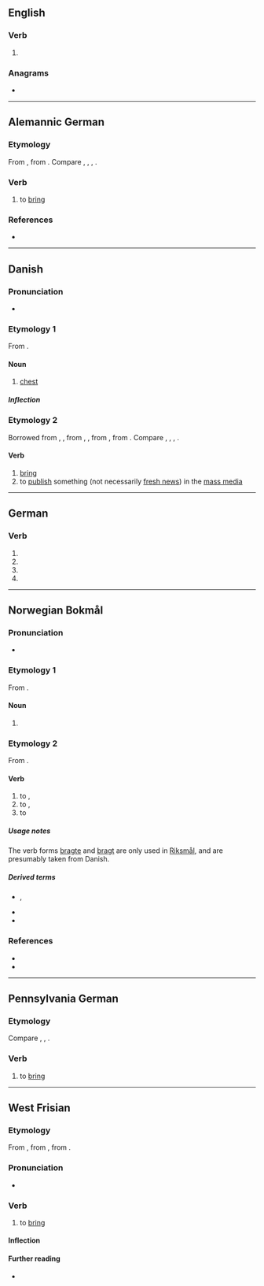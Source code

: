 {{also|brînge}}
==English==

===Verb===
{{head|en|verb}}

# {{obsolete spelling of|bring|lang=en}}

===Anagrams===
* {{anagrams|en|a=beginr|Bergin|Bering|Binger|binger}}

----

==Alemannic German==

===Etymology===
From {{inh|gsw|goh|bringan}}, from {{inh|gsw|gem-pro|*bringaną}}. Compare {{cog|de|bringen}}, {{cog|nl|brengen}}, {{cog|en|bring}}, {{cog|got|𐌱𐍂𐌹𐌲𐌲𐌰𐌽}}.

===Verb===
{{head|gsw|verb}}

# {{lb|gsw|Uri}} to [[bring]]

===References===
* {{R:Urseren|83}}

----

==Danish==

===Pronunciation===
* {{IPA|/brenɡə/|[ˈb̥ʁæŋə]|lang=da}}

===Etymology 1===
From {{der|da|non|bringa}}.

====Noun====
{{da-noun|n|r}}

# [[chest]]

=====Inflection=====
{{da-noun-infl|n|r}}

===Etymology 2===
Borrowed from {{bor|da|gml|bringen}}, {{m|gml|brengen}}, from {{der|da|osx|brengian}}, {{m|osx|bringan}}, from {{der|da|gem-pro|*bringaną}}, from {{der|da|ine-pro|*bʰrenk-}}. Compare {{cog|nl|brengen}}, {{cog|de|bringen}}, {{cog|en|bring}}, {{cog|fy|bringe}}.

====Verb====
{{da-verb|bring|bringe|bringer|bragte|har|bragt}}

# [[bring]]
# to [[publish]] something (not necessarily [[fresh news]]) in the [[mass media]]
#: {{ux|da|Avisen '''bragte''' en historie om nogle vindruer.|The newspaper '''published''' a story about some grapes.}}

----

==German==

===Verb===
{{head|de|verb form}}

# {{de-verb form of|bringen|1|s|g}}
# {{de-verb form of|bringen|1|s|k1}}
# {{de-verb form of|bringen|3|s|k1}}
# {{de-verb form of|bringen|i|s}}

----

==Norwegian Bokmål==

===Pronunciation===
* {{IPA|/brinɡə/|lang=nb}}

===Etymology 1===
From {{der|nb|non|bringa}}.

====Noun====
{{nb-noun-f1}}

# {{l|en|chest}}

===Etymology 2===
From {{der|nb|gml|bringen}}.

====Verb====
{{head|nb|verb|imperative|bring|present tense|bringer|passive|bringes|simple past|brakte|or|bragte|past participle|brakt|or|bragt|present participle|bringende}}

# to {{l|en|bring}}, {{l|en|fetch}}
# to {{l|en|take}}, {{l|en|carry}}
# to {{l|en|deliver}}

=====Usage notes=====
The verb forms [[bragte]] and [[bragt]] are only used in [[Riksmål]], and are presumably taken from Danish.

=====Derived terms=====
* {{l|nb|frambringe}}, {{l|nb|frembringe}}
* {{l|nb|medbringe}}
* {{l|nb|tilbringe}}

===References===
* {{R:The Bokmål Dictionary}}
* {{R:NAOB|bringe_3}}

----

==Pennsylvania German==

===Etymology===
Compare {{cog|de|bringen}}, {{cog|nl|brengen}}, {{cog|en|bring}}.

===Verb===
{{head|pdc|verb}}

# to [[bring]]

----

==West Frisian==

===Etymology===
From {{inh|fy|ofs|bringa}}, from {{inh|fy|gem-pro|*bringaną}}, from {{der|fy|ine-pro|*bʰrenk-}}.

===Pronunciation===
* {{IPA|fy|/ˈbrɪŋə/}}

===Verb===
{{head|fy|verb}}

# to [[bring]]

====Inflection====
{{fy-conj|bring|bringst|bringt|bringe|brocht|brochtst|brocht|brochten|bringend|bring|hawwe|brocht}}

====Further reading====
* {{R:WFT|13054}}